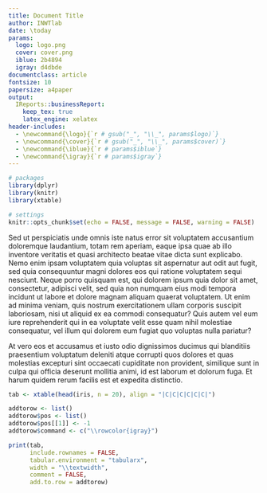 ```yaml
---
title: Document Title
author: INWTlab 
date: \today
params:
  logo: logo.png
  cover: cover.png
  iblue: 2b4894
  igray: d4dbde
documentclass: article
fontsize: 10
papersize: a4paper
output: 
  IReports::businessReport:
    keep_tex: true
    latex_engine: xelatex
header-includes: 
  - \newcommand{\logo}{`r # gsub("_", "\\_", params$logo)`}
  - \newcommand{\cover}{`r # gsub("_", "\\_", params$cover)`}
  - \newcommand{\iblue}{`r # params$iblue`}
  - \newcommand{\igray}{`r # params$igray`}
---
```




```r
# packages
library(dplyr)
library(knitr)
library(xtable)

# settings
knitr::opts_chunk$set(echo = FALSE, message = FALSE, warning = FALSE)
```

\maketitle
\tableofcontents
\addcontentsline{toc}{section}{Contents}
\clearpage

\section{First Section}
Sed ut perspiciatis unde omnis iste natus error sit voluptatem accusantium doloremque laudantium, totam rem aperiam, eaque ipsa quae ab illo inventore veritatis et quasi architecto beatae vitae dicta sunt explicabo. Nemo enim ipsam voluptatem quia voluptas sit aspernatur aut odit aut fugit, sed quia consequuntur magni dolores eos qui ratione voluptatem sequi nesciunt. Neque porro quisquam est, qui dolorem ipsum quia dolor sit amet, consectetur, adipisci velit, sed quia non numquam eius modi tempora incidunt ut labore et dolore magnam aliquam quaerat voluptatem. Ut enim ad minima veniam, quis nostrum exercitationem ullam corporis suscipit laboriosam, nisi ut aliquid ex ea commodi consequatur? Quis autem vel eum iure reprehenderit qui in ea voluptate velit esse quam nihil molestiae consequatur, vel illum qui dolorem eum fugiat quo voluptas nulla pariatur?

\subsection{First Subsection}
At vero eos et accusamus et iusto odio dignissimos ducimus qui blanditiis praesentium voluptatum deleniti atque corrupti quos dolores et quas molestias excepturi sint occaecati cupiditate non provident, similique sunt in culpa qui officia deserunt mollitia animi, id est laborum et dolorum fuga. Et harum quidem rerum facilis est et expedita distinctio. 

\section{Second Section}

```r
tab <- xtable(head(iris, n = 20), align = "|C|C|C|C|C|C|")

addtorow <- list()
addtorow$pos <- list()
addtorow$pos[[1]] <- -1
addtorow$command <- c("\\rowcolor{igray}")

print(tab,
      include.rownames = FALSE,
      tabular.environment = "tabularx",
      width = "\\textwidth",
      comment = FALSE,
      add.to.row = addtorow)
```

